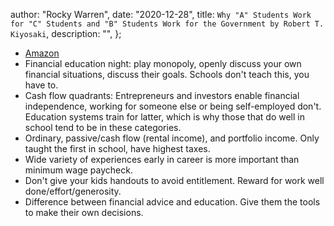 
  author: "Rocky Warren",
  date: "2020-12-28",
  title: `Why "A" Students Work for "C" Students and "B" Students Work for the Government by Robert T. Kiyosaki`,
  description: "",
};


- [Amazon](https://www.amazon.com/gp/product/1612680763)
- Financial education night: play monopoly, openly discuss your own financial situations, discuss their goals. Schools don't teach this, you have to.
- Cash flow quadrants: Entrepreneurs and investors enable financial independence, working for someone else or being self-employed don't. Education systems train for latter, which is why those that do well in school tend to be in these categories.
- Ordinary, passive/cash flow (rental income), and portfolio income. Only taught the first in school, have highest taxes.
- Wide variety of experiences early in career is more important than minimum wage paycheck.
- Don't give your kids handouts to avoid entitlement. Reward for work well done/effort/generosity.
- Difference between financial advice and education. Give them the tools to make their own decisions.
